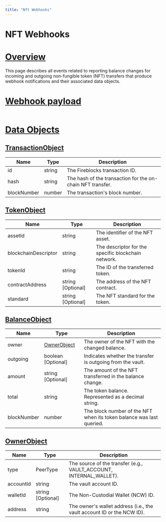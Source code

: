 ```yaml
---
title: "Nft Webhooks"
---
```

  
  # NFT Webhooks

# [Overview](#overview)

This page describes all events related to reporting balance changes for incoming and outgoing non-fungible token (NFT) transfers that produce webhook notifications and their associated data objects.

# [Webhook payload](#webhook-payload)
```

```
# [Data Objects](#data-objects)
## [TransactionObject](#transactionobject)

| Name | Type | Description |
| --- | --- | --- |
| id | string | The Fireblocks transaction ID. |
| hash | string | The hash of the transaction for the on-chain NFT transfer. |
| blockNumber | number | The transaction's block number. |

## [TokenObject](#tokenobject)

| Name | Type | Description |
| --- | --- | --- |
| assetId | string | The identifier of the NFT asset. |
| blockchainDescriptor | string | The descriptor for the specific blockchain network. |
| tokenId | string | The ID of the transferred token. |
| contractAddress | string \[Optional\] | The address of the NFT contract. |
| standard | string \[Optional\] | The NFT standard for the token. |

## [BalanceObject](#balanceobject)

| Name | Type | Description |
| --- | --- | --- |
| owner | [OwnerObject](#ownerobject) | The owner of the NFT with the changed balance. |
| outgoing | boolean \[Optional\] | Indicates whether the transfer is outgoing from the vault. |
| amount | string \[Optional\] | The amount of the NFT transferred in the balance change. |
| total | string | The token balance. Represented as a decimal string. |
| blockNumber | number | The block number of the NFT when its token balance was last queried. |

## [OwnerObject](#ownerobject)

| Name | Type | Description |
| --- | --- | --- |
| type | PeerType | The source of the transfer (e.g., VAULT\_ACCOUNT, INTERNAL\_WALLET). |
| accountId | string | The vault account ID. |
| walletId | string \[Optional\] | The Non-Custodial Wallet (NCW) ID. |
| address | string | The owner's wallet address (i.e., the vault account ID or the NCW ID). |